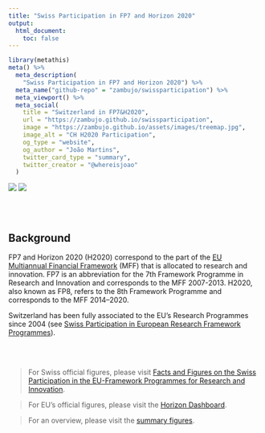 ```yaml
---
title: "Swiss Participation in FP7 and Horizon 2020"
output:
  html_document:
    toc: false
---
```


```r
library(metathis)
meta() %>%
  meta_description(
    "Swiss Participation in FP7 and Horizon 2020") %>%
  meta_name("github-repo" = "zambujo/swissparticipation") %>%
  meta_viewport() %>%
  meta_social(
    title = "Switzerland in FP7&H2020",
    url = "https://zambujo.github.io/swissparticipation",
    image = "https://zambujo.github.io/assets/images/treemap.jpg",
    image_alt = "CH H2020 Participation",
    og_type = "website",
    og_author = "João Martins",
    twitter_card_type = "summary",
    twitter_creator = "@whereisjoao"
  )
```

<!-- badges: start -->
[![](https://img.shields.io/github/watchers/zambujo/swissparticipation?style=social)](https://github.com/zambujo/swissparticipation)
[![](https://img.shields.io/github/issues/zambujo/swissparticipation)](https://github.com/zambujo/swissparticipation/issues)
<!-- badges: end -->

<br />
<br />

## Background

FP7 and Horizon 2020 (H2020) correspond to the part of the [EU Multiannual Financial Framework](https://op.europa.eu/en/publication-detail/-/publication/d2cf202e-f36a-45b2-84e7-1ac6ad996e90) (MFF) that is allocated to research and innovation. FP7 is an abbreviation for the 7th Framework Programme in Research and Innovation and corresponds to the MFF 2007-2013.  H2020, also known as FP8, refers to the 8th Framework Programme and corresponds to the MFF 2014–2020.

Switzerland has been fully associated to the EU's Research Programmes since 2004 (see [Swiss Participation in European Research Framework Programmes](https://www.sbfi.admin.ch/dam/sbfi/en/dokumente/webshop/2016/beteiligung_der_schweizandeneuropaeischenforschungsrahmenprogram.pdf.download.pdf/swiss_participationineuropeanresearchframeworkprogrammes.pdf)).

<br />
<br />

> For Swiss official figures, please visit [Facts and Figures on the Swiss Participation in the EU-Framework Programmes for Research and Innovation](https://www.sbfi.admin.ch/sbfi/en/home/research-and-innovation/international-cooperation-r-and-i/eu-framework-programmes-for-research/f-f-swiss-participation.html).

> For EU's official figures, please visit the [Horizon Dashboard](https://webgate.ec.europa.eu/dashboard/sense/app/a976d168-2023-41d8-acec-e77640154726/sheet/0c8af38b-b73c-4da2-ba41-73ea34ab7ac4/state/analysis/select/Country/Switzerland).

> For an overview, please visit the [summary figures](summary.html).

